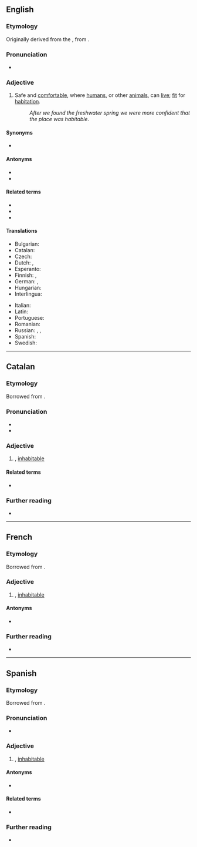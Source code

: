 ==English==

===Etymology===
Originally derived from the {{bor|en|la|habitābilis||habitable}}, from {{m|la|habitō||dwell, live}}.

===Pronunciation===
* {{a|GA}} {{IPA|/ˈhæbɪtəbəl/|lang=en}}

===Adjective===
{{en-adj}}

# Safe and [[comfortable]], where [[humans]], or other [[animals]], can [[live]]; [[fit]] for [[habitation]].
#: ''After we found the freshwater spring we were more confident that the place was habitable''.

====Synonyms====
* {{l|en|inhabitable}}

====Antonyms====
* {{l|en|unhabitable}}
* {{l|en|uninhabitable}}

====Related terms====
* {{l|en|habitability}}
* {{l|en|habitat}}
* {{l|en|inhabitable}}

====Translations====
{{trans-top|where humans or other animals can live}}
* Bulgarian: {{t+|bg|обитаем}}
* Catalan: {{t+|ca|habitable}}
* Czech: {{t|cs|obyvatelný}}
* Dutch: {{t+|nl|bewoonbaar}}, {{t+|nl|bewoonbare}}
* Esperanto: {{t|eo|enloĝebla}}
* Finnish: {{t+|fi|asuttava}}, {{t|fi|asuinkelpoinen}}
* German: {{t+|de|bewohnbar}}, {{t+|de|habitabel}}
* Hungarian: {{t+|hu|lakható}}
* Interlingua: {{t|ia|habitabile}}
{{trans-mid}}
* Italian: {{t+|it|abitabile}}
* Latin: {{t+|la|habitabilis}}
* Portuguese: {{t+|pt|habitável}}
* Romanian: {{t+|ro|locuibil}}
* Russian: {{t|ru|[[приго́дный]] [[для]] [[жизнь|жи́зни]]}}, {{t|ru|[[го́дный]] [[для]] [[жильё|жилья́]]}}, {{t+|ru|жило́й}}
* Spanish: {{t|es|habitable}}
* Swedish: {{t+|sv|beboelig}}
{{trans-bottom}}

{{trans-see|inhabited}}

----

==Catalan==

===Etymology===
Borrowed from {{bor|ca|la|habitabilis}}.

===Pronunciation===
* {{ca-IPA}}
* {{homophones|evitable|lang=ca}}

===Adjective===
{{ca-adj|mf}}

# {{l|en|habitable}}, [[inhabitable]]
#: {{ant|ca|inhabitable}}

====Related terms====
* {{l|ca|habitabilitat}}

===Further reading===
* {{R:IEC2}}

----

==French==

===Etymology===
Borrowed from {{bor|fr|la|habitabilis}}.

===Adjective===
{{fr-adj}}

# {{l|en|habitable}}, [[inhabitable]]

====Antonyms====
* {{l|fr|inhabitable}}

===Further reading===
* {{R:TLFi}}

----

==Spanish==

===Etymology===
Borrowed from {{bor|es|la|habitabilis}}.

===Pronunciation===
* {{es-IPA}}

===Adjective===
{{es-adj}}

# {{l|en|habitable}}, [[inhabitable]]

====Antonyms====
* {{l|es|inhabitable}}

====Related terms====
* {{l|es|habitabilidad}}

===Further reading===
* {{R:DRAE 2001}}